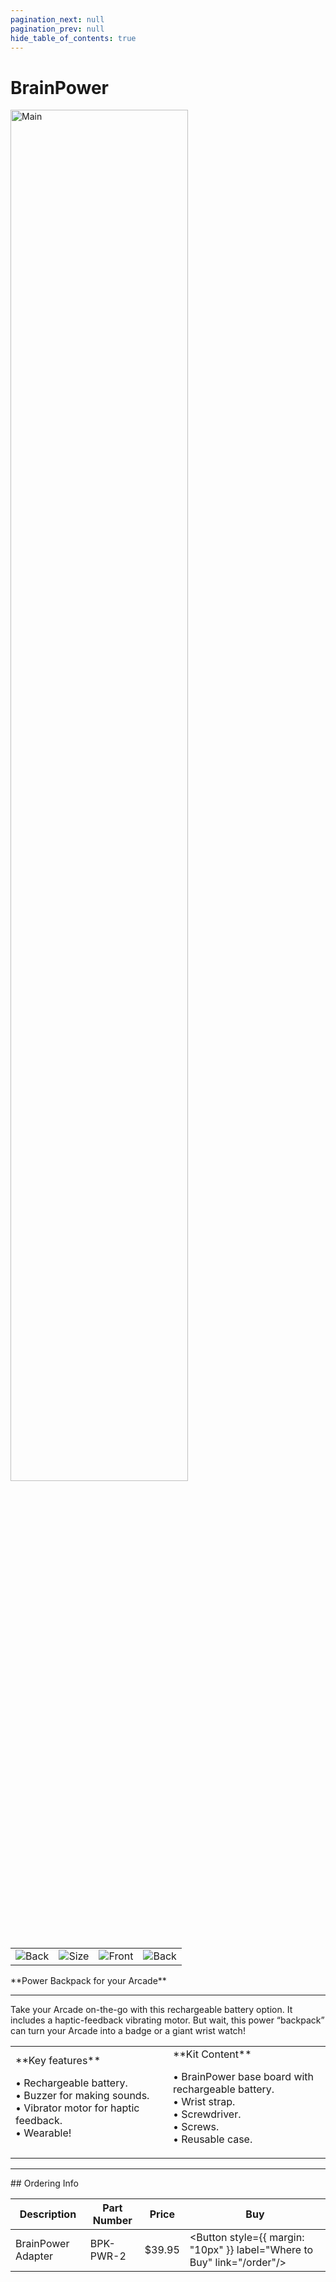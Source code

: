 ```yaml
---
pagination_next: null
pagination_prev: null
hide_table_of_contents: true
---
```



# BrainPower


<div style={{ textAlign: "center" }}>

<Zoom>
<img alt="Main" width="75%" src="/img/catalog/brainpower-front.png" />
</Zoom>

  <table>
    <td>
      <Zoom>
        <img alt="Back" src="/img/catalog/brainpower-back.png" />
      </Zoom>
    </td>
    <td>
      <Zoom>
        <img alt="Size" src="/img/catalog/brainpower-arcade-front45.jpg" />
      </Zoom>
    </td>
    <td>
      <Zoom>
        <img alt="Front" src="/img/catalog/brainpower-front45.png" />
      </Zoom>
    </td>
    <td>
      <Zoom>
        <img alt="Back" src="/img/catalog/brainpower-arcade.jpg" />
      </Zoom>
    </td>
  </table>
  <p>**Power Backpack for your Arcade**</p>
</div>

---

Take your Arcade on-the-go with this rechargeable battery option. It includes a haptic-feedback vibrating  motor. But wait, this power “backpack” can turn your Arcade into a badge or a giant wrist watch! 

<table><td width='50%'>
**Key features**

• Rechargeable battery.<br/>
• Buzzer for making sounds.<br/>
• Vibrator motor for haptic feedback.<br/>
• Wearable!<br/>

</td><td width='50%'>
**Kit Content**

• BrainPower base board with rechargeable battery.<br/>
• Wrist strap.<br/>
• Screwdriver.<br/>
• Screws.<br/>
• Reusable case.<br/>

</td></table>


---

<p
  style={{
    backgroundColor: "orange",
    color: "black",
    padding: "0px 0px 0px 30px",
  }}
>
  ## Ordering Info
</p>

| Description | Part Number | Price  | Buy
| --- | --- | --- | ---
| BrainPower Adapter   | BPK-PWR-2 | $39.95 | <Button  style={{ margin: "10px" }}  label="Where to Buy"  link="/order"/>

